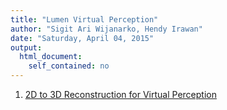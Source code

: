 ```yaml
---
title: "Lumen Virtual Perception"
author: "Sigit Ari Wijanarko, Hendy Irawan"
date: "Saturday, April 04, 2015"
output:
  html_document:
    self_contained: no
---
```


1. [2D to 3D Reconstruction for Virtual Perception](3dreconstruction.html)
